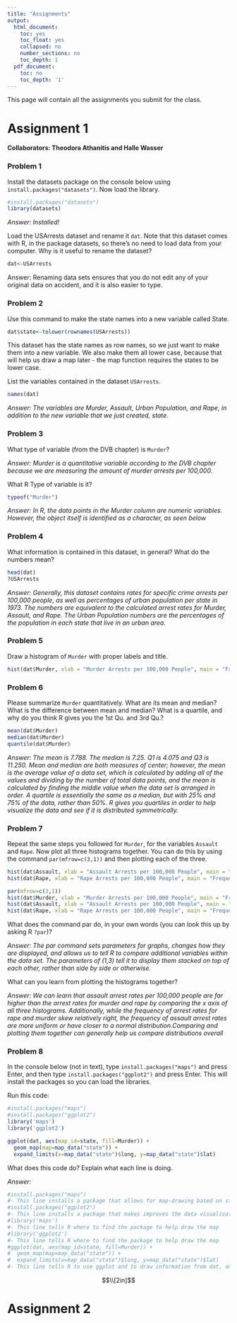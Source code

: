 ```yaml
---
title: "Assignments"
output:
  html_document:
    toc: yes
    toc_float: yes
    collapsed: no
    number_sections: no
    toc_depth: 1
  pdf_document:
    toc: no
    toc_depth: '1'
---
```



This page will contain all the assignments you submit for the class.



# Assignment 1

**Collaborators: Theodora Athanitis and Halle Wasser **


### Problem 1 

Install the datasets package on the console below using `install.packages("datasets")`. Now load the library.

```r
#install.packages("datasets")
library(datasets)
```

*Answer: Installed!*

Load the USArrests dataset and rename it `dat`. Note that this dataset comes with R, in the package datasets, so there's no need to load data from your computer. Why is it useful to rename the dataset?

```r
dat<-USArrests
```

Answer: Renaming data sets ensures that you do not edit any of your original data on accident, and it is also easier to type.

### Problem 2

Use this command to make the state names into a new variable called State. 

```r
dat$state<-tolower(rownames(USArrests))
```

This dataset has the state names as row names, so we just want to make them into a new variable. We also make them all lower case, because that will help us draw a map later - the map function requires the states to be lower case.


List the variables contained in the dataset `USArrests`.

```r
names(dat)
```
*Answer: The variables are Murder, Assault, Urban Population, and Rape, in addition to the new variable that we just created, state.*

### Problem 3 

What type of variable (from the DVB chapter) is `Murder`? 

*Answer: Murder is a quantitative variable according to the DVB chapter because we are measuring the amount of murder arrests per 100,000.*

What R Type of variable is it?


```r
typeof("Murder")
```
*Answer: In R, the data points in the Murder column are numeric variables. However, the object itself is identified as a character, as seen below*

### Problem 4

What information is contained in this dataset, in general? What do the numbers mean? 

```r
head(dat)
?USArrests
```

*Answer: Generally, this dataset contains rates for specific crime arrests per 100,000 people, as well as percentages of urban population per state in 1973. The numbers are equivalent to the calculated arrest rates for Murder, Assault, and Rape. The Urban Population numbers are the percentages of the population in each state that live in an urban area.*

### Problem 5

Draw a histogram of `Murder` with proper labels and title.

```r
hist(dat$Murder, xlab = "Murder Arrests per 100,000 People", main = "Frequency of Murder Arrest Rates in the US", col = "purple")
```


### Problem 6

Please summarize `Murder` quantitatively. What are its mean and median? What is the difference between mean and median? What is a quartile, and why do you think R gives you the 1st Qu. and 3rd Qu.?



```r
mean(dat$Murder)
median(dat$Murder)
quantile(dat$Murder)
```
*Answer: The mean is 7.788.  The median is 7.25.  Q1 is 4.075 and Q3 is 11.250. Mean and median are both measures of center; however, the mean is the average value of a data set, which is calculated by adding all of the values and dividing by the number of total data points, and the mean is calculated by finding the middle value when the data set is arranged in order.  A quartile is essentially the same as a median, but with 25% and 75% of the data, rather than 50%. R gives you quartiles in order to help visualize the data and see if it is distributed symmetrically.*

### Problem 7

Repeat the same steps you followed for `Murder`, for the variables `Assault` and `Rape`. Now plot all three histograms together. You can do this by using the command `par(mfrow=c(3,1))` and then plotting each of the three. 

```r
hist(dat$Assault, xlab = "Assault Arrests per 100,000 People", main = "Frequency of Assault Arrest Rates in the US", col = "Blue")
hist(dat$Rape, xlab = "Rape Arrests per 100,000 People", main = "Frequency of Rape Arrest Rates in the US", col = "Red")
```

```r
par(mfrow=c(3,1))
hist(dat$Murder, xlab = "Murder Arrests per 100,000 People", main = "Frequency of Murder Arrest Rates in the US", col = "purple")
hist(dat$Assault, xlab = "Assault Arrests per 100,000 People", main = "Frequency of Assault Arrest Rates in the US", col = "Blue")
hist(dat$Rape, xlab = "Rape Arrests per 100,000 People", main = "Frequency of Rape Arrest Rates in the US", col = "Red")

```


What does the command par do, in your own words (you can look this up by asking R `?par`)?

*Answer: The par command sets parameters for graphs, changes how they are displayed, and allows us to tell R to compare additional variables within the data set. The parameters of (1,3) tell it to display them stacked on top of each other, rather than side by side or otherwise.*

What can you learn from plotting the histograms together?

*Answer: We can learn that assault arrest rates per 100,000 people are far higher than the arrest rates for murder and rape by comparing the x axis of all three histograms.  Additionally, while the frequency of arrest rates for rape and murder skew relatively right, the frequency of assault arrest rates are more uniform or have closer to a normal distribution.Comparing and plotting them together can generally help us compare distributions overall*
  
### Problem 8

In the console below (not in text), type `install.packages("maps")` and press Enter, and then type `install.packages("ggplot2")` and press Enter. This will install the packages so you can load the libraries.

Run this code:

```r
#install.packages("maps")
#install.packages("ggplot2")
library('maps') 
library('ggplot2') 

ggplot(dat, aes(map_id=state, fill=Murder)) + 
  geom_map(map=map_data("state")) + 
  expand_limits(x=map_data("state")$long, y=map_data("state")$lat)
```

What does this code do? Explain what each line is doing.

*Answer:*

```r
#install.packages("maps")
#- This line installs a package that allows for map-drawing based on state names provided within the data.
#install.packages("ggplot2")
#- This line installs a package that makes improves the data visualization so that the map is easier to understand.
#library('maps') 
#- This line tells R where to find the package to help draw the map
#library('ggplot2') 
#- This line tells R where to find the package to help draw the map
#ggplot(dat, aes(map_id=state, fill=Murder)) + 
#  geom_map(map=map_data("state")) + 
#  expand_limits(x=map_data("state")$long, y=map_data("state")$lat)
#- This line tells R to use ggplot and to draw information from dat, and then to draw a map with states, the new variable that we created, specifically using numbers from the Murder column. It additionally tells R to make the x and y axes and limits coordinate with longitude and latitude in a US map.
```


$$\\[2in]$$

# Assignment 2

